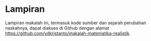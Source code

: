 # Lampiran

Lampiran makalah ini, termasuk kode sumber dan sejarah perubahan naskahnya, dapat diakses di Github dengan alamat <https://github.com/ydkristanto/makalah-matematika-realistik>.
